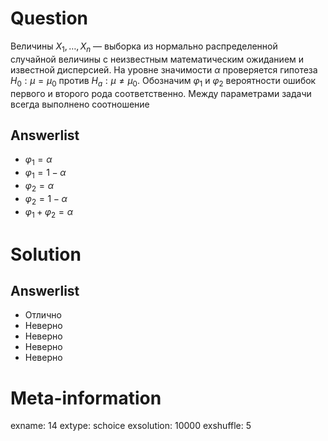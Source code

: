 Question
========
  Величины $X_1,\ldots,X_n$ — выборка из нормально распределенной случайной величины с неизвестным математическим ожиданием и известной дисперсией. На уровне значимости $\alpha$ проверяется гипотеза $H_0: \mu = \mu_0$ против $H_a: \mu \neq \mu_0$. Обозначим $\varphi_1$ и $\varphi_2$ вероятности ошибок первого и второго рода соответственно. Между параметрами задачи всегда выполнено соотношение
  

Answerlist
----------
*  $\varphi_1 = \alpha$
*  $\varphi_1 = 1 - \alpha$
*  $\varphi_2 = \alpha$
*  $\varphi_2 = 1 - \alpha$
*  $\varphi_1 + \varphi_2 = \alpha$

Solution
========

Answerlist
----------
*  Отлично
*  Неверно
*  Неверно
*  Неверно
*  Неверно

Meta-information
================
exname: 14
extype: schoice
exsolution: 10000
exshuffle: 5
